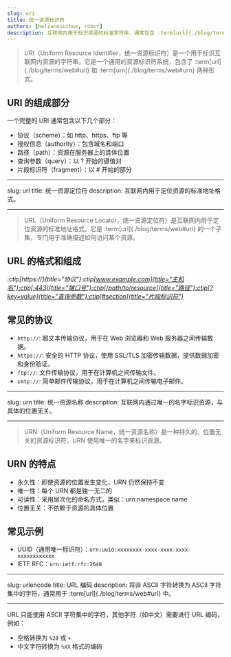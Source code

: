 ```yaml
---
slug: uri
title: 统一资源标识符
authors: [heliannuuthus, robot]
description: 互联网内用于标识资源的标准字符串，通常包含 :term[url]{./blog/terms/web#url} 和 :term[urn]{./blog/terms/web#urn} 两种形式
---
```


> URI（Uniform Resource Identifier，统一资源标识符）是一个用于标识互联网内资源的字符串。它是一个通用的资源标识符系统，包含了 :term[url]{./blog/terms/web#url} 和 :term[urn]{./blog/terms/web#urn} 两种形式。

## URI 的组成部分

一个完整的 URI 通常包含以下几个部分：

- 协议（scheme）：如 http、https、ftp 等
- 授权信息（authority）：包含域名和端口
- 路径（path）：资源在服务器上的具体位置
- 查询参数（query）：以 ? 开始的键值对
- 片段标识符（fragment）：以 # 开始的部分

---

slug: url
title: 统一资源定位符
description: 互联网内用于定位资源的标准地址格式。

---

> URL（Uniform Resource Locator，统一资源定位符）是互联网内用于定位资源的标准地址格式。它是 :term[uri]{./blog/terms/web#uri} 的一个子集，专门用于准确描述如何访问某个资源。

## URL 的格式和组成

_:ctip[https://]{title="协议"}:ctip[www.example.com]{title="主机名"}:ctip[:443]{title="端口号"}:ctip[/path/to/resource]{title="路径"}:ctip[?key=value]{title="查询参数"}:ctip[#section]{title="片段标识符"}_

## 常见的协议

- `http://`: 超文本传输协议，用于在 Web 浏览器和 Web 服务器之间传输数据。
- `https://`: 安全的 HTTP 协议，使用 SSL/TLS 加密传输数据，提供数据加密和身份验证。
- `ftp://`: 文件传输协议，用于在计算机之间传输文件。
- `smtp://`: 简单邮件传输协议，用于在计算机之间传输电子邮件。

---

slug: urn
title: 统一资源名称
description: 互联网内通过唯一的名字标识资源，与具体的位置无关。

---

> URN（Uniform Resource Name，统一资源名称）是一种持久的、位置无关的资源标识符，URN 使用唯一的名字来标识资源。

## URN 的特点

- 永久性：即使资源的位置发生变化，URN 仍然保持不变
- 唯一性：每个 URN 都是独一无二的
- 可读性：采用层次化的命名方式，类似：urn:namespace:name
- 位置无关：不依赖于资源的具体位置

## 常见示例

- UUID（通用唯一标识符）：`urn:uuid:xxxxxxxx-xxxx-xxxx-xxxx-xxxxxxxxxxxx`
- IETF RFC：`urn:ietf:rfc:2648`

---

slug: urlencode
title: URL 编码
description: 将非 ASCII 字符转换为 ASCII 字符集中的字符，通常用于 :term[url]{./blog/terms/web#url} 中。

---

URL 只能使用 ASCII 字符集中的字符，其他字符（如中文）需要进行 URL 编码，例如：

- 空格转换为 `%20` 或 `+`
- 中文字符转换为 `%XX` 格式的编码
